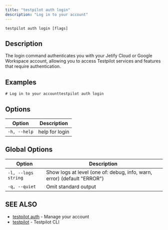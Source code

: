 ```yaml
---
title: "testpilot auth login"
description: "Log in to your account"
---
```


```
testpilot auth login [flags]
```

## Description[​](#description "Direct link to Description")

The login command authenticates you with your Jetify Cloud or Google Workspace account, allowing you
to access Testpilot services and features that require authentication.

## Examples[​](#examples "Direct link to Examples")

```
# Log in to your accounttestpilot auth login
```

## Options[​](#options "Direct link to Options")

| Option       | Description    |
| ------------ | -------------- |
| `-h, --help` | help for login |

## Global Options[​](#global-options "Direct link to Global Options")

| Option              | Description                                                             |
| ------------------- | ----------------------------------------------------------------------- |
| `-l, --logs string` | Show logs at level (one of: debug, info, warn, error) (default "ERROR") |
| `-q, --quiet`       | Omit standard output                                                    |

## SEE ALSO[​](#see-also "Direct link to SEE ALSO")

- [testpilot auth](/docs/testpilot/reference/cli/testpilot_auth) - Manage your account
- [testpilot](/docs/testpilot/reference/cli/testpilot) - Testpilot CLI
